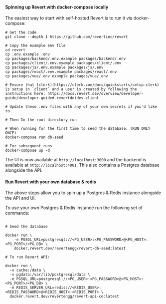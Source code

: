 #### Spinning up Revert with docker-compose locally

The easiest way to start with self-hosted Revert is to run it via docker-compose:

```shell
# Get the code
git clone --depth 1 https://github.com/revertinc/revert

# Copy the example env file
cd revert
cp .env.example .env
cp packages/backend/.env.example packages/backend/.env
cp packages/client/.env.example packages/client/.env
cp packages/js/.env.example packages/js/.env
cp packages/react/.env.example packages/react/.env
cp packages/vue/.env.example packages/vue/.env

# Ensure that [clerk](https://clerk.com/docs/quickstarts/setup-clerk) is setup in `client` and a user is created by following the instructions here: https://docs.revert.dev/overview/developer-guide/developer-guide#-revertdotdev-client

# Update these .env files with any of your own secrets if you'd like to.

# Then In the root directory run

# When running for the first time to seed the database. (RUN ONLY ONCE)
docker-compose run db-seed

# For subsequent runs
docker-compose up -d

```

The UI is now available at `http://localhost:3000` and the backend is available at `http://localhost:4001`. This also contains a Postgres database alongside the API.

#### Run Revert with your own database & redis

The above steps allow you to spin up a Postgres & Redis instance alongside the API and UI.

To use your own Postgres & Redis instance run the following set of commands:

```shell

# Seed the database

docker run \
    -e PGSQL_URL=postgresql://<PG_USER>:<PG_PASSWORD>@<PG_HOST>:<PG_PORT>/<PG_DB> \
    docker.revert.dev/revertengg/revert-db-seed:latest

# To run Revert API:

docker run \
  -v cache:/data \
  -v pgdata:/var/lib/postgresql/data \
  -e PGSQL_URL=postgresql://<PG_USER>:<PG_PASSWORD>@<PG_HOST>:<PG_PORT>/<PG_DB> \
  -e REDIS_SERVER_URL=redis://<REDIS_USER>:<REDIS_PASSWORD>@<REDIS_HOST>:<REDIS_PORT> \
  docker.revert.dev/revertengg/revert-api-ce:latest

```
